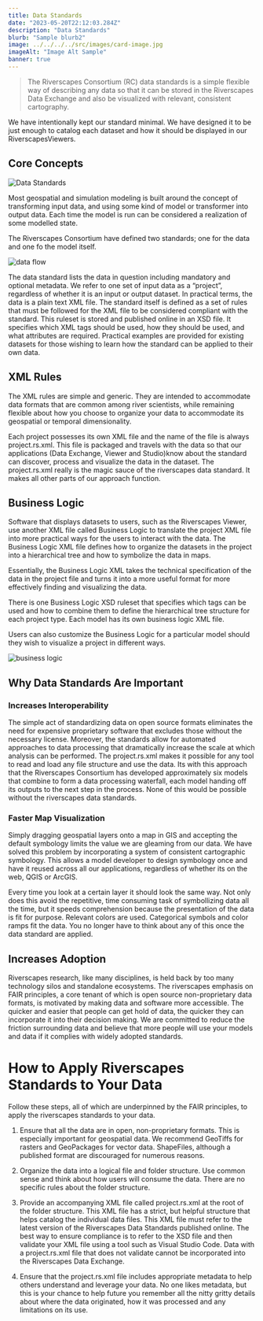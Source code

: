 ```yaml
---
title: Data Standards
date: "2023-05-20T22:12:03.284Z"
description: "Data Standards"
blurb: "Sample blurb2"
image: ../../../../src/images/card-image.jpg
imageAlt: "Image Alt Sample"
banner: true
---
```


> The Riverscapes Consortium (RC) data standards is a simple flexible way of describing any data so that it can be stored in the Riverscapes Data Exchange and also be visualized with relevant, consistent cartography.

We have intentionally kept our standard minimal. We have designed it to be just enough to catalog each dataset and how it should be displayed in our RiverscapesViewers. 

## Core Concepts

![Data Standards](../../../../src/images/our-work/standards/data-standards-01.png)

Most geospatial and simulation modeling is built around the concept of transforming input data, and using some kind of model or transformer into output data. Each time the model is run can be considered a realization of some modelled state.

The Riverscapes Consortium have defined two standards; one for the data and one fo the model itself.

![data flow]()


The data standard lists the data in question including mandatory and optional metadata. We refer to one set of input data as a “project”, regardless of whether it is an input or output dataset. In practical terms, the data is a plain text XML file. The standard itself is defined as a set of rules that must be followed for the XML file to be considered compliant with the standard. This ruleset is stored and published online in an XSD file. It specifies which XML tags should be used, how they should be used, and what attributes are required. Practical examples are provided for existing datasets for those wishing to learn how the standard can be applied to their own data.

## XML Rules

The XML rules are simple and generic. They are intended to accommodate data formats that are common among river scientists, while remaining flexible about how you choose to organize your data to accommodate its geospatial or temporal dimensionality.

Each project possesses its own XML file and the name of the file is always project.rs.xml. This file is packaged and travels with the data so that our applications (Data Exchange, Viewer and Studio)know about the standard can discover, process and visualize the data in the dataset. The project.rs.xml really is the magic sauce of the riverscapes data standard. It makes all other parts of our approach function.

## Business Logic

Software that displays datasets to users, such as the Riverscapes Viewer, use another XML file called Business Logic to translate the project XML file into more practical ways for the users to interact with the data. The Business Logic XML file defines how to organize the datasets in the project into a hierarchical tree and how to symbolize the data in maps.

Essentially, the Business Logic XML takes the technical specification of the data in the project file and turns it into a more useful format for more effectively finding and visualizing the data.

There is one Business Logic XSD ruleset  that specifies which tags can be used and how to combine them to define the hierarchical tree structure for each project type. Each model has its own business logic XML file.

Users can also customize the Business Logic for a particular model should they wish to visualize a project in different ways.

![business logic]()

## Why Data Standards Are Important

### Increases Interoperability

The simple act of standardizing data on open source formats eliminates the need for expensive proprietary software that excludes those without the necessary license. Moreover, the standards allow for automated approaches to data processing that dramatically increase the scale at which analysis can be performed. The project.rs.xml makes it possible for any tool to read and load any file structure and use the data. Its with this approach that the Riverscapes Consortium has developed approximately six models that combine to form a data processing waterfall, each model handing off its outputs to the next step in the process. None of this would be possible without the riverscapes data standards.

### Faster Map Visualization

Simply dragging geospatial layers onto a map in GIS and accepting the default symbology limits the value we are gleaming from our data. We have solved this problem by incorporating a system of consistent cartographic symbology. This allows a model developer to design symbology once and have it reused across all our applications, regardless of whether its on the web, QGIS or ArcGIS. 

Every time you look at a certain layer it should look the same way. Not only does this avoid the repetitive, time consuming task of symbollizing data all the time, but it speeds comprehension because the presentation of the data is fit for purpose. Relevant colors are used. Categorical symbols and color ramps  fit the data. You no longer have to think about any of this once the data standard are applied.

## Increases Adoption

Riverscapes research, like many disciplines, is held back by too many technology silos and standalone ecosystems. The riverscapes emphasis on FAIR principles, a core tenant of which is open source non-proprietary data formats, is motivated by making data and software more accessible. The quicker and easier that people can get hold of data, the quicker they can incorporate it into their decision making. We are committed to reduce the  friction surrounding data and believe that more people will use your models and data if it complies with widely adopted standards.

# How to Apply Riverscapes Standards to Your Data

Follow these steps, all of which are underpinned by the FAIR principles,  to apply the riverscapes standards to your data. 

1. Ensure that all the data are in open, non-proprietary formats. This is especially important for geospatial data. We recommend GeoTiffs for rasters and GeoPackages for vector data. ShapeFiles, although a published format are discouraged for numerous reasons.

2. Organize the data into a logical file and folder structure. Use common sense and think about how users will consume the data. There are no specific rules about the folder structure.

3. Provide an accompanying XML file called project.rs.xml at the root of the folder structure. This XML file has a strict, but helpful structure that helps catalog the individual data files. This XML file must refer to the latest version of the Riverscapes Data Standards published online. The best way to ensure compliance is to refer to the XSD file and then validate your XML file using a tool such as Visual Studio Code. Data with a project.rs.xml file that does not validate cannot be incorporated into the Riverscapes Data Exchange.

4. Ensure that the project.rs.xml file includes appropriate metadata to help others understand and leverage your data. No one likes metadata, but this is your chance to help future you remember all the nitty gritty details about where the data originated, how it was processed and any limitations on its use.


